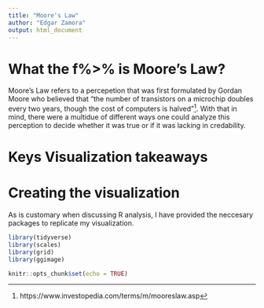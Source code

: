 ```yaml
---
title: "Moore's Law"
author: "Edgar Zamora"
output: html_document
---
```

# What the f%>% is Moore's Law?

Moore's Law refers to a percepetion that was first formulated by Gordan Moore who believed that "the number of transistors on a microchip doubles every two years, though the cost of computers is halved"^[https://www.investopedia.com/terms/m/mooreslaw.asp]. With that in mind, there were a multidue of different ways one could analyze this perception to decide whether it was true or if it was lacking in credability. 

# Keys Visualization takeaways

# Creating the visualization

As is customary when discussing R analysis, I have provided the neccesary packages to replicate my visualization.

```r
library(tidyverse)
library(scales)
library(grid)
library(ggimage)

knitr::opts_chunk$set(echo = TRUE)
```







